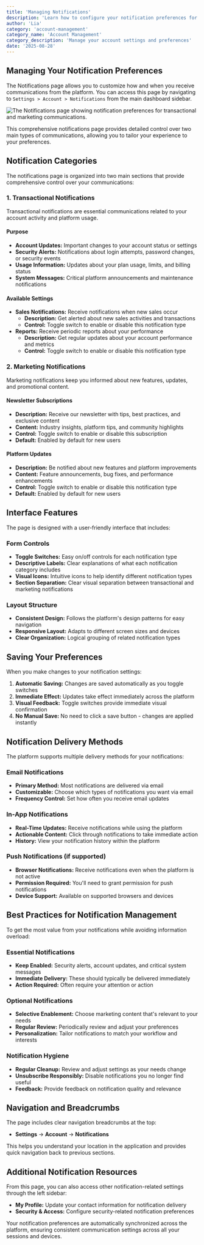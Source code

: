 ```yaml
---
title: 'Managing Notifications'
description: 'Learn how to configure your notification preferences for transactional communications and marketing updates.'
author: 'Lia'
category: 'account-management'
category_name: 'Account Management'
category_description: 'Manage your account settings and preferences'
date: '2025-08-28'
---
```


## Managing Your Notification Preferences

The Notifications page allows you to customize how and when you receive communications from the platform. You can access this page by navigating to `Settings > Account > Notifications` from the main dashboard sidebar.

![The Notifications page showing notification preferences for transactional and marketing communications.](/images/help-center/account-management/05-notifications-page.png)

This comprehensive notifications page provides detailed control over two main types of communications, allowing you to tailor your experience to your preferences.

## Notification Categories

The notifications page is organized into two main sections that provide comprehensive control over your communications:

### 1. Transactional Notifications

Transactional notifications are essential communications related to your account activity and platform usage.

#### Purpose

- **Account Updates:** Important changes to your account status or settings
- **Security Alerts:** Notifications about login attempts, password changes, or security events
- **Usage Information:** Updates about your plan usage, limits, and billing status
- **System Messages:** Critical platform announcements and maintenance notifications

#### Available Settings

- **Sales Notifications:** Receive notifications when new sales occur
  - **Description:** Get alerted about new sales activities and transactions
  - **Control:** Toggle switch to enable or disable this notification type
- **Reports:** Receive periodic reports about your performance
  - **Description:** Get regular updates about your account performance and metrics
  - **Control:** Toggle switch to enable or disable this notification type

### 2. Marketing Notifications

Marketing notifications keep you informed about new features, updates, and promotional content.

#### Newsletter Subscriptions

- **Description:** Receive our newsletter with tips, best practices, and exclusive content
- **Content:** Industry insights, platform tips, and community highlights
- **Control:** Toggle switch to enable or disable this subscription
- **Default:** Enabled by default for new users

#### Platform Updates

- **Description:** Be notified about new features and platform improvements
- **Content:** Feature announcements, bug fixes, and performance enhancements
- **Control:** Toggle switch to enable or disable this notification type
- **Default:** Enabled by default for new users

## Interface Features

The page is designed with a user-friendly interface that includes:

### Form Controls

- **Toggle Switches:** Easy on/off controls for each notification type
- **Descriptive Labels:** Clear explanations of what each notification category includes
- **Visual Icons:** Intuitive icons to help identify different notification types
- **Section Separation:** Clear visual separation between transactional and marketing notifications

### Layout Structure

- **Consistent Design:** Follows the platform's design patterns for easy navigation
- **Responsive Layout:** Adapts to different screen sizes and devices
- **Clear Organization:** Logical grouping of related notification types

## Saving Your Preferences

When you make changes to your notification settings:

1. **Automatic Saving:** Changes are saved automatically as you toggle switches
2. **Immediate Effect:** Updates take effect immediately across the platform
3. **Visual Feedback:** Toggle switches provide immediate visual confirmation
4. **No Manual Save:** No need to click a save button - changes are applied instantly

## Notification Delivery Methods

The platform supports multiple delivery methods for your notifications:

### Email Notifications

- **Primary Method:** Most notifications are delivered via email
- **Customizable:** Choose which types of notifications you want via email
- **Frequency Control:** Set how often you receive email updates

### In-App Notifications

- **Real-Time Updates:** Receive notifications while using the platform
- **Actionable Content:** Click through notifications to take immediate action
- **History:** View your notification history within the platform

### Push Notifications (if supported)

- **Browser Notifications:** Receive notifications even when the platform is not active
- **Permission Required:** You'll need to grant permission for push notifications
- **Device Support:** Available on supported browsers and devices

## Best Practices for Notification Management

To get the most value from your notifications while avoiding information overload:

### Essential Notifications

- **Keep Enabled:** Security alerts, account updates, and critical system messages
- **Immediate Delivery:** These should typically be delivered immediately
- **Action Required:** Often require your attention or action

### Optional Notifications

- **Selective Enablement:** Choose marketing content that's relevant to your needs
- **Regular Review:** Periodically review and adjust your preferences
- **Personalization:** Tailor notifications to match your workflow and interests

### Notification Hygiene

- **Regular Cleanup:** Review and adjust settings as your needs change
- **Unsubscribe Responsibly:** Disable notifications you no longer find useful
- **Feedback:** Provide feedback on notification quality and relevance

## Navigation and Breadcrumbs

The page includes clear navigation breadcrumbs at the top:

- **Settings** → **Account** → **Notifications**

This helps you understand your location in the application and provides quick navigation back to previous sections.

## Additional Notification Resources

From this page, you can also access other notification-related settings through the left sidebar:

- **My Profile:** Update your contact information for notification delivery
- **Security & Access:** Configure security-related notification preferences

Your notification preferences are automatically synchronized across the platform, ensuring consistent communication settings across all your sessions and devices.

